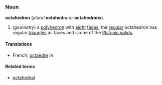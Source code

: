 ===Noun===
'''octahedron''' (''plural'' '''octahedra''' ''or'' '''octahedrons''')

#(''geometry'') a [[polyhedron]] with [[eight]] [[face]]s; the [[regular]] octahedron has regular [[triangle]]s as faces and is one of the [[Platonic solid]]s.

====Translations====
*French: [[octaèdre]] ''m''

====Related terms====
*[[octahedral]]